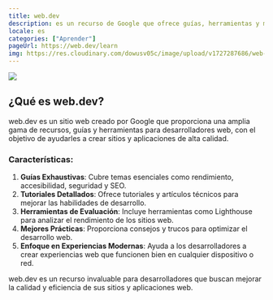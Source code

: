 ```yaml
---
title: web.dev
description: es un recurso de Google que ofrece guías, herramientas y mejores prácticas para ayudar a los desarrolladores a crear sitios web rápidos, accesibles y seguros.
locale: es
categories: ["Aprender"]
pageUrl: https://web.dev/learn
img: https://res.cloudinary.com/dowusv05c/image/upload/v1727287686/web-dev_djima9.webp
---
```


![](https://res.cloudinary.com/dowusv05c/image/upload/v1727287686/web-dev_djima9.webp)

## ¿Qué es web.dev?

web.dev es un sitio web creado por Google que proporciona una amplia gama de recursos, guías y herramientas para desarrolladores web, con el objetivo de ayudarles a crear sitios y aplicaciones de alta calidad.

### Características:

1. **Guías Exhaustivas**: Cubre temas esenciales como rendimiento, accesibilidad, seguridad y SEO.
2. **Tutoriales Detallados**: Ofrece tutoriales y artículos técnicos para mejorar las habilidades de desarrollo.
3. **Herramientas de Evaluación**: Incluye herramientas como Lighthouse para analizar el rendimiento de los sitios web.
4. **Mejores Prácticas**: Proporciona consejos y trucos para optimizar el desarrollo web.
5. **Enfoque en Experiencias Modernas**: Ayuda a los desarrolladores a crear experiencias web que funcionen bien en cualquier dispositivo o red.

web.dev es un recurso invaluable para desarrolladores que buscan mejorar la calidad y eficiencia de sus sitios y aplicaciones web.

